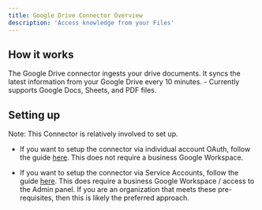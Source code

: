 ```yaml
---
title: Google Drive Connector Overview
description: 'Access knowledge from your Files'
---
```


## How it works
The Google Drive connector ingests your drive documents. It syncs the latest information from 
your Google Drive every 10 minutes.
    - Currently supports Google Docs, Sheets, and PDF files.

## Setting up
Note: This Connector is relatively involved to set up.

- If you want to setup the connector via individual account OAuth, follow the guide [here](/connectors/google_drive/oauth).
This does not require a business Google Workspace.

- If you want to setup the connector via Service Accounts, follow the guide [here](/connectors/google_drive/service_account).
This does require a business Google Workspace / access to the Admin panel. If you are an organization that meets 
these pre-requisites, then this is likely the preferred approach.
